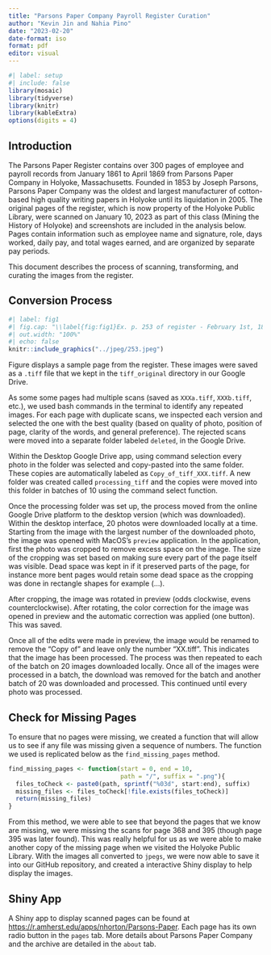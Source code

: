 ```yaml
---
title: "Parsons Paper Company Payroll Register Curation"
author: "Kevin Jin and Nahia Pino"
date: "2023-02-20"
date-format: iso
format: pdf
editor: visual
---
```


```r
#| label: setup
#| include: false
library(mosaic)
library(tidyverse)
library(knitr)
library(kableExtra)
options(digits = 4)
```

## Introduction

The Parsons Paper Register contains over 300 pages of employee and payroll records from January 1861 to April 1869 from Parsons Paper Company in Holyoke, Massachusetts. Founded in 1853 by Joseph Parsons, Parsons Paper Company was the oldest and largest manufacturer of cotton-based high quality writing papers in Holyoke until its liquidation in 2005. The original pages of the register, which is now property of the Holyoke Public Library, were scanned on January 10, 2023 as part of this class (Mining the History of Holyoke) and screenshots are included in the analysis below. Pages contain information such as employee name and signature, role, days worked, daily pay, and total wages earned, and are organized by separate pay periods.

This document describes the process of scanning, transforming, and curating the images from the register.

## Conversion Process

```r
#| label: fig1
#| fig.cap: "\\label{fig:fig1}Ex. p. 253 of register - February 1st, 1867"
#| out.width: "100%"
#| echo: false
knitr::include_graphics("../jpeg/253.jpeg")
```

Figure \ref{fig:fig1} displays a sample page from the register. These images were saved as a `.tiff` file that we kept in the `tiff_original` directory in our Google Drive. 

As some some pages had multiple scans (saved as `XXXa.tiff`, `XXXb.tiff`, etc.), we used bash commands in the terminal to identify any repeated images. For each page with duplicate scans, we inspected each version and selected the one with the best quality (based on quality of photo, position of page, clarity of the words, and general preference). The rejected scans were moved into a separate folder labeled `deleted`, in the Google Drive. 

Within the Desktop Google Drive app, using command selection every photo in the folder was selected and copy-pasted into the same folder. These copies are automatically labeled as `Copy_of_tiff_XXX.tiff`. A new folder was created called `processing_tiff` and the copies were moved into this folder in batches of 10 using the command select function.

Once the processing folder was set up, the process moved from the online Google Drive platform to the desktop version (which was downloaded). Within the desktop interface, 20 photos were downloaded locally at a time. Starting from the image with the largest number of the downloaded photo, the image was opened with MacOS's `preview` application. In the application, first the photo was cropped to remove excess space on the image. The size of the cropping was set based on making sure every part of the page itself was visible. Dead space was kept in if it preserved parts of the page, for instance more bent pages would retain some dead space as the cropping was done in rectangle shapes for example (...). 

<!-- Add the example above -->

After cropping, the image was rotated in preview (odds clockwise, evens counterclockwise). After rotating, the color correction for the image was opened in preview and the automatic correction was applied (one button). This was saved.

Once all of the edits were made in preview, the image would be renamed to remove the "Copy of" and leave only the number "XX.tiff". This indicates that the image has been processed. The process was then repeated to each of the batch on 20 images downloaded locally. Once all of the images were processed in a batch, the download was removed for the batch and another batch of 20 was downloaded and processed. This continued until every photo was processed.

## Check for Missing Pages

To ensure that no pages were missing, we created a function that will allow us to see if any file was missing given a sequence of numbers. The function we used is replicated below as the `find_missing_pages` method. 

```r
find_missing_pages <- function(start = 0, end = 10, 
                               path = "/", suffix = ".png"){
  files_toCheck <- paste0(path, sprintf("%03d", start:end), suffix)
  missing_files <- files_toCheck[!file.exists(files_toCheck)]
  return(missing_files)
}
```

From this method, we were able to see that beyond the pages that we know are missing, we were missing the scans for page 368 and 395 (though page 395 was later found). This was really helpful for us as we were able to make another copy of the missing page when we visited the Holyoke Public Library. With the images all converted to `jpegs`, we were now able to save it into our GitHub repository, and created a interactive Shiny display to help display the images.  

## Shiny App

A Shiny app to display scanned pages can be found at <https://r.amherst.edu/apps/nhorton/Parsons-Paper>. Each page has its own radio button in the `pages` tab. More details about Parsons Paper Company and the archive are detailed in the `about` tab. 
